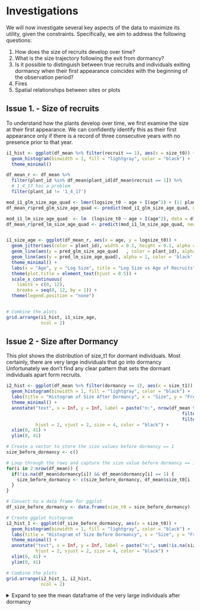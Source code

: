 # Investigations {#investigation}

We will now investigate several key aspects of the data to maximize its utility, given the constraints. Specifically, we aim to address the following questions:

1. How does the size of recruits develop over time?
2. What is the size trajectory following the exit from dormancy?
3. Is it possible to distinguish between true recruits and individuals exiting dormancy when their first appearance coincides with the beginning of the observation period?
4. Fires
5. Spatial relationships between sites or plots

## Issue 1. - Size of recruits

To understand how the plants develop over time, we first examine the size at their first appearance. We can confidently identify this as their first appearance only if there is a record of three consecutive years with no presence prior to that year.

```r
i1_hist <- ggplot(df_mean %>% filter(recruit == 1), aes(x = size_t0)) +
  geom_histogram(binwidth = 1, fill = "lightgray", color = "black") +
  theme_minimal()

df_mean_r <- df_mean %>%
  filter(plant_id %in% df_mean$plant_id[df_mean$recruit == 1]) %>% 
  # 1_4_17 has a problem
  filter(plant_id != '1_4_17')

mod_i1_glm_size_age_quad <- lmer(logsize_t0 ~ age + I(age^2) + (1| plant_id), data = df_mean_r)
df_mean_r$pred_glm_size_age_quad <- predict(mod_i1_glm_size_age_quad, newdata = df_mean_r, re.form = NULL)

mod_i1_lm_size_age_quad  <- lm  (logsize_t0 ~ age + I(age^2), data = df_mean_r)
df_mean_r$pred_lm_size_age_quad <- predict(mod_i1_lm_size_age_quad, newdata = df_mean_r, re.form = NULL)


i1_size_age <- ggplot(df_mean_r, aes(x = age, y = logsize_t0)) +
  geom_jitter(aes(color = plant_id), width = 0.1, height = 0.1, alpha = 0.6) +  
  geom_line(aes(y = pred_glm_size_age_quad   , color = plant_id), alpha = 0.5) +  
  geom_line(aes(y = pred_lm_size_age_quad), alpha = 1, color = 'black', size = 0.8) +  
  theme_minimal() + 
  labs(x = "Age", y = "Log Size", title = "Log Size vs Age of Recruits") + 
  theme(plot.title = element_text(hjust = 0.5)) + 
  scale_x_continuous(
    limits = c(0, 12),
    breaks = seq(0, 12, by = 1)) +
  theme(legend.position = "none")


# Combine the plots
grid.arrange(i1_hist, i1_size_age, 
             ncol = 2)
```


## Issue 2 - Size after Dormancy
This plot shows the distribution of size_t1 for dormant individuals. Most certainly, there are very large individuals that go into dormancy  Unfortunately we don't find any clear pattern that sets the dormant individuals apart form recruits. 

```r
i2_hist <- ggplot(df_mean %>% filter(dormancy == 1), aes(x = size_t1)) +
  geom_histogram(binwidth = 1, fill = "lightgray", color = "black") +
  labs(title = "Histogram of Size After Dormancy", x = "Size", y = "Frequency") +
  theme_minimal() +
  annotate("text", x = Inf, y = Inf, label = paste("n:", nrow(df_mean %>% 
                                                                  filter(dormancy == 1) %>% 
                                                                  filter(!is.na(size_t1)))), 
           hjust = 2, vjust = 2, size = 4, color = "black") +
  xlim(0, 41) + 
  ylim(0, 41) 

# Create a vector to store the size values before dormancy == 1
size_before_dormancy <- c()

# Loop through the rows and capture the size value before dormancy == 1
for(i in 2:nrow(df_mean)) {
  if(!is.na(df_mean$dormancy[i]) && df_mean$dormancy[i] == 1) {
    size_before_dormancy <- c(size_before_dormancy, df_mean$size_t0[i - 1])
  }
}

# Convert to a data frame for ggplot
df_size_before_dormancy <- data.frame(size_t0 = size_before_dormancy)

# Create ggplot histogram
i2_hist_1 <- ggplot(df_size_before_dormancy, aes(x = size_t0)) +
  geom_histogram(binwidth = 1, fill = "lightgray", color = "black") +
  labs(title = "Histogram of Size Before Dormancy", x = "Size", y = "Frequency") +
  theme_minimal() +
  annotate("text", x = Inf, y = Inf, label = paste("n:", sum(!is.na(size_before_dormancy))), 
           hjust = 2, vjust = 2, size = 4, color = "black") +
  xlim(0, 41) + 
  ylim(0, 41) 

# Combine the plots
grid.arrange(i2_hist_1, i2_hist,  
             ncol = 2)
```

<details>
<summary>Expand to see the mean dataframe of the very large individuals after dormancy</summary>
```r

print(df_mean %>% 
  filter(plant_id ==  df_mean %>% 
  filter(dormancy == 1, size_t1 > 15) %>% 
  select(plant_id) %>% 
  .[[1]]) %>% 
    select(plant_id, size_t0), n = 100)

```



<details>
<summary>Expand to see the full dataframe of the very large individuals after dormancy</summary>
```r

print(df %>% 
  filter(plant_id ==  df_mean %>% 
  filter(dormancy == 1, size_t1 > 15) %>% 
  select(plant_id) %>% 
  .[[1]]) %>% 
    select(plant_id, br), n = 100)

```
</details>


## Issue 3 - Flagged

To facilitate direct comparison of observations, we create a new data frame that flags entries based on two criteria. First, individuals with missing size_t0 values for the years 1999, 2000, or 2001 are flagged. Second, individuals with non-missing size_t1 values for any of these years (1999, 2000, or 2001) are also flagged. After applying these flags, we assign an age to each individual.


```r
df_mean_f <- df_mean %>%
  group_by(site, quad, plant, plant_id) %>%
  mutate(
    flag_1 = if_else(
      any(year == 1999 & is.na(size_t0)) |
        (any(year %in% c(1999, 2000)) & all(is.na(size_t0[year %in% c(1999, 2000)]))) |
        (any(year %in% c(1999, 2000, 2001)) & all(is.na(size_t0[year %in% c(1999, 2000, 2001)]))),
      1, 0
    ),
    flag_2 = if_else(any(year %in% c(1999, 2000, 2001) & !is.na(size_t1)), 1, 0)
  ) %>%
  ungroup() %>% 
  filter(flag_1 == 1 & flag_2 == 1) 

# Initialize the age column
df_mean_f$age <- NA

# Loop through each unique combination of site, quad, and plant
for (i in 1:nrow(df_mean_f)) {
  
  current_site <- df_mean_f$site[i]
  current_quad <- df_mean_f$quad[i]
  current_plant <- df_mean_f$plant[i]
  
  # Subset the data for the current combination of site, quad, and plant
  group_data <- df_mean_f %>%
    filter(site == current_site, quad == current_quad, plant == current_plant) %>%
    arrange(year)  # Ensure the rows are ordered by year
  
  # Initialize the current age starting at NA
  current_age <- 1  # We will start at 1 when the first non-NA size_t0 is found
  
  # Loop through the rows within this group
  for (j in 1:nrow(group_data)) {
    if (!is.na(group_data$size_t0[j])) {
      # If the size_t0 is not NA, assign the current age
      df_mean_f$age[df_mean_f$site == current_site & 
                      df_mean_f$quad == current_quad & 
                      df_mean_f$plant == current_plant & 
                      df_mean_f$year == group_data$year[j]] <- current_age
      # Increment the age for the next year
      current_age <- current_age + 1
    } else if (j > 1) {
      # If size_t0 is NA, carry the age from the previous row
      previous_year_age <- df_mean_f$age[df_mean_f$site == current_site &
                                           df_mean_f$quad == current_quad &
                                           df_mean_f$plant == current_plant &
                                           df_mean_f$year == group_data$year[j - 1]]
      df_mean_f$age[df_mean_f$site == current_site & 
                      df_mean_f$quad == current_quad & 
                      df_mean_f$plant == current_plant & 
                      df_mean_f$year == group_data$year[j]] <- previous_year_age
    }
  }
}
```


The following plots display key patterns in the data: 1. Histogram of Size at t0 showing the distribution of size_t0 for plants at age 1, with bins of width 1. 2. Scatter Plot of Log Size at t0 vs Age visualizing the relationship between age and log size.

```r
i3_hist <- ggplot(df_mean_f %>% filter(age == 1), aes(x = size_t0)) +
  geom_histogram(binwidth = 1, fill = "lightgray", color = "black") +
  theme_minimal()


i3_size_age <- ggplot() +
  geom_jitter(
    data = df_mean_f, 
    aes(x = age, y = logsize_t0)) +
  theme_minimal()


# Combine the plots
grid.arrange(i3_hist, i3_size_age, 
             ncol = 2)
```


### Modeling Growth of the Flags

In this section, we fit four different linear mixed models to examine the relationship between age and log size at time zero (logsize_t0), incorporating random effects to account for variability among individual plant IDs.

1. Linear Model: The first model uses a linear relationship between age and log size, with a random intercept for plant-id.
2. Quadratic Model: The second model introduces a quadratic term for log size to capture potential non-linear effects of age on log size
3. Linear Model with Age: The third model reverses the dependent and independent variables, modeling log size as a function of age, with a random intercept for plant-id.
4. Quadratic Model with Age: The fourth model extends the third model by including a quadratic term for age.

```r
# Fit the first model: logsize_t0 ~ age + (1 | plant_id) (linear model)
mod_flag_linear <- lmer(age ~ logsize_t0 + (1 | plant_id), data = df_mean_f)
#summary(mod_flag_linear)

# Predict values using the linear model
df_mean_f$predicted_linear <- predict(mod_flag_linear, newdata = df_mean_f, re.form = NULL)

# Fit the second model: logsize_t0 ~ age + I(age^2) + (1 | plant_id) (quadratic model)
mod_flag_quad <- lmer(age ~ logsize_t0 + I(logsize_t0^2) + (1 | plant_id), data = df_mean_f)
#summary(mod_flag_quad)

# Predict values using the quadratic model
df_mean_f$predicted_quad <- predict(mod_flag_quad, newdata = df_mean_f, re.form = NULL)

# Fit the third model: logsize_t0 ~ age + (1 | plant_id) (reversed model)
mod_flag_logsize_age <- lmer(logsize_t0 ~ age + (1 | plant_id), data = df_mean_f)
#summary(mod_flag_logsize_age)

# Predict values using the logsize_t0 ~ age model
df_mean_f$predicted_logsize_age <- predict(mod_flag_logsize_age, newdata = df_mean_f, re.form = NULL)

# Fit the fourth model: logsize_t0 ~ age + I(age^2) + (1 | plant_id) (quadratic term for age)
mod_flag_quad_age <- lmer(logsize_t0 ~ age + I(age^2) + (1 | plant_id), data = df_mean_f)
#summary(mod_flag_quad_age)

# Predict values using the logsize_t0 ~ age + I(age^2) model
df_mean_f$predicted_quad_age <- predict(mod_flag_quad_age, newdata = df_mean_f, re.form = NULL)



lm_flag_quad_age <- lm(logsize_t0 ~ age + I(age^2), data = df_mean_f)
df_mean_f$predicted_lm_quad_age <- predict(lm_flag_quad_age, newdata = df_mean_f, re.form = NULL)



```


The following plots visualize the relationships captured by the second, third, and fourth models

```r
# Plot the second model (quadratic relationship for logsize_t0 ~ logsize_t0^2)
p_i3_mod_1 <- ggplot(df_mean_f, aes(x = logsize_t0, y = age)) +
  geom_jitter(aes(color = plant_id), width = 0.1, height = 0.1, alpha = 0.6) +  
  geom_line(aes(y = predicted_quad, color = plant_id), alpha = 0.5) +  
  theme_minimal() +
  labs(title = "Quadratic Model with Random Intercepts: logsize_t0 vs Age",
       y = "Age",
       x = "Log Size at t0") +
  theme(legend.position = "none")

# Plot the third model (logsize_t0 ~ age relationship)
p_i3_mod_2 <- ggplot(df_mean_f, aes(x = age, y = logsize_t0)) +
  geom_jitter(aes(color = plant_id), width = 0.1, height = 0.1, alpha = 0.6) +  
  geom_line(aes(y = predicted_logsize_age, color = plant_id), alpha = 0.5) +  
  theme_minimal() +
  labs(title = "Log Size Model with Random Intercepts: Age vs Log Size at t0",
       y = "Log Size at t0",
       x = "Age") +
  theme(legend.position = "none")

# Plot the fourth model (logsize_t0 ~ age + I(age^2) relationship)
p_i3_mod_3 <- ggplot(df_mean_f, aes(x = age, y = logsize_t0)) +
  geom_jitter(aes(color = plant_id), width = 0.1, height = 0.1, alpha = 0.6) +  
  geom_line(aes(y = predicted_quad_age   , color = plant_id), alpha = 0.5) +  
  geom_line(aes(y = predicted_lm_quad_age), alpha = 1, color = 'black', size = 0.8) + 
  theme_minimal() +
  labs(title = "Quadratic Model with Random Intercepts: Age vs Log Size at t0\nand quadratic LM",
       y = "Log Size at t0",
       x = "Age") +
  theme(legend.position = "none")

grid.arrange(p_i3_mod_1, p_i3_mod_2,
             p_i3_mod_3,
             ncol = 2)
```

## Issue 4 - Fires
The data from Carter Creek Tract, Lake Wales Ridge Wildlife Environmental Area, 1998-2017, includes information on the severity of six fire outbreaks during this time. In the data we found the severity of ´0´ for some of the individuals. We raise the question of what a severity of ´0´ means? 

Once again, as of March 2025, we have not been in contact with the corresponding author. 

Menges et al. (2016) describe how fire affects Avon Park Harebells, emphasizing the plant’s ability to resprout and thrive after fire. They hypothesize that the plant’s long taproot helps them readily resprout post-fire, supported by their observation of high survival and growth after fire and mechanical disturbances (Menges and Kohfeldt 1995). Fire is crucial for maintaining the biodiversity of Florida scrub and sandhill ecosystems, which rely on periodic fires at intervals of 5 to 60 years (Menges 2007, Menges and Gordon 2010).

Menges suggests that protected sites, which are managed with fire, have more positive population trends compared to unprotected sites that do not use fire management (Menges 1999). For example, the Rosemary Path population underwent a prescribed burn in 2005, and fire did not negatively affect initial **survival**. In fact, survival rates were higher in burned quadrats in 2006-2007 (95.6%) compared to control quadrats (71.4%), and continued to be better in the treated areas in the following years.

**Growth** was influenced by fire and mechanical treatments, with the combination of Gyro-Trac and fire producing higher initial growth than fire alone or the control. 

Fire also helped with **recruitment**, increasing germination speed, although herbivory had a negative effect. Avon Park Harebells are strong resprouters after fire, herbivory, and mechanical disturbances that remove their aboveground parts. Menges recommends management practices that encourage pollinators, such as prescribed fire.

Unfortunately, neither Menges' publication nor the data webpage provide information on how fire severity was measured, leaving the level 0 severity fire a mystery, for now.


```r
df_fire1 <- df_mean %>% 
  group_by(quad_id, year) %>% 
  summarise(fire_sev = mean(fire_sev, na.rm = T))
```

```r
ggplot(df_fire1, aes(x = quad_id, y = year, size = fire_sev, color = fire_sev)) +
  geom_point(alpha = 0.7) +
  scale_size_continuous(range = c(1, 10), name = "Severity") +
  scale_color_continuous(name = "") +
  labs(x = "Quadrat ID", y = "Year", title = "Fire Severity by Year and Plot") +
  theme_minimal() +
  theme(axis.text.x = element_text(angle = 45, hjust = 1))
```


```r
df_fire_grow <- df_mean %>% 
  subset(size_t0 != 0) %>%
  subset(size_t1 != 0) %>% 
  select(plant_id, year, size_t0, size_t1, age,
         logsize_t0, logsize_t1, logsize_t0_2, logsize_t0_3, fire_event)

ggplot(
  data  = df_fire_grow, aes(x = logsize_t0, y = logsize_t1)) +
  geom_point(alpha = 0.5, pch = 16, size = 0.7, color = 'red') +
  geom_abline(aes(slope = 1, intercept = 0)) + 
  geom_smooth(method = 'lm') +
  theme_bw() +
  theme(axis.text = element_text(size = 8),
        title     = element_text(size = 10)) +
  labs(title    = 'Fire on Growth',
       subtitle = v_ggp_suffix,
       x        = expression('log(size) ' [t0]),
       y        = expression('log(size)  '[t1])) +
  theme(plot.subtitle = element_text(size = 8)) +
  facet_wrap(~ fire_event)
```

```r
df_fire_surv_0 <- df_mean %>% 
  filter(!is.na(survives)) %>%
  filter(size_t0 != 0) %>%
  select(plant_id, year, size_t0, survives, size_t1, 
         logsize_t0, logsize_t1, logsize_t0_2, logsize_t0_3, fire_event) %>% 
  filter(fire_event == 0)

df_fire_surv_1 <- df_mean %>% 
  filter(!is.na(survives)) %>%
  filter(size_t0 != 0) %>%
  select(plant_id, year, size_t0, survives, size_t1, 
         logsize_t0, logsize_t1, logsize_t0_2, logsize_t0_3, fire_event) %>% 
  filter(fire_event == 1)

p_fire_suv_0 <- ggplot(
  data = plot_binned_prop(df_fire_surv_0, 10, logsize_t0, survives)) +
  geom_point(aes(x = logsize_t0,
                 y = survives),
             alpha = 1, pch = 16, color = 'red' ) +
  geom_errorbar(aes(x = logsize_t0, ymin = lwr, ymax = upr),
                size = 0.5, width = 0.5) +
  scale_y_continuous(breaks = c(0.1, 0.5, 0.9)) +
  ylim(0, 1.01) +
  theme_bw() +
  theme(axis.text = element_text(size = 8),
        title     = element_text(size = 10)) +
  labs(title    = 'Fire on Survival',
       subtitle = v_ggp_suffix,
       x        = expression('log(size)'[t0]),
       y        = expression('Survival to time t1')) +
  theme(plot.subtitle = element_text(size = 8))

p_fire_suv_1 <- ggplot(
  data = plot_binned_prop(df_fire_surv_1, 10, logsize_t0, survives)) +
  geom_point(aes(x = logsize_t0,
                 y = survives),
             alpha = 1, pch = 16, color = 'red' ) +
  geom_errorbar(aes(x = logsize_t0, ymin = lwr, ymax = upr),
                size = 0.5, width = 0.5) +
  scale_y_continuous(breaks = c(0.1, 0.5, 0.9)) +
  ylim(0, 1.01) +
  theme_bw() +
  theme(axis.text = element_text(size = 8),
        title     = element_text(size = 10)) +
  labs(title    = 'Fire on Survival',
       subtitle = v_ggp_suffix,
       x        = expression('log(size)'[t0]),
       y        = expression('Survival to time t1')) +
  theme(plot.subtitle = element_text(size = 8))

p_fire_suv <- p_fire_suv_0 + p_fire_suv_1 + plot_layout()
p_fire_suv
```


```r
df_quad <- df_mean %>%  
  group_by (year, site, quad) %>% 
  summarise(tot_p_area = sum(size_t0, na.rm = T)) %>% 
  ungroup

df_group <- df_quad %>% 
  group_by (year) %>% 
  summarise(g_cov = mean(tot_p_area)) %>% 
  ungroup

df_cover <- left_join(df_quad, df_group) %>%
  mutate(year = year + 1) %>% 
  mutate(year = as.integer(year)) %>% 
  drop_na()

df_fire_recr <- df_mean %>%
  group_by (year, site, quad) %>% 
  summarise(nr_quad = sum(recruit, na.rm = T), 
            fire_event = max(fire_event, na.rm = T)) %>% 
  ungroup

df_fire_recr <- left_join(df_cover, df_fire_recr) %>% 
  filter(!is.na(fire_event))

ggplot(
  df_fire_recr, aes(x = tot_p_area, y = nr_quad)) + 
  geom_point(alpha = 0.5, pch = 16, size = 1, color = 'red') +  
  theme_bw() + 
  labs(title    = 'Fire on Recruitment',
       subtitle = v_ggp_suffix,
       x        = expression('Total parent plant area '[t0]),   
       y        = expression('Number of recruits '     [t1])) +
  theme(plot.subtitle = element_text(size = 8)) + 
  facet_wrap(~ fire_event)
```



## Issue 5 - Spatial relationship

Is there any spatial relationship regarding size, recruits, flowering, fruiting, ect. In the data we have two chategories of sizes, which are *site* and *plot*.
